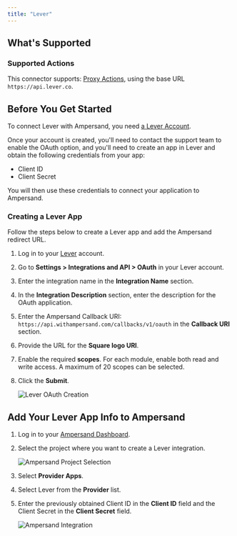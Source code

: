 ```yaml
---
title: "Lever"
---
```


## What's Supported

### Supported Actions

This connector supports:
[Proxy Actions](/define-integrations/proxy-actions), using the base URL `https://api.lever.co`.

## Before You Get Started

To connect Lever with Ampersand, you need [a Lever Account](https://www.lever.co/demo/).

Once your account is created, you'll need to contact the support team to enable the OAuth option, and you'll need to create an app in Lever and obtain the following credentials from your app:

- Client ID
- Client Secret

You will then use these credentials to connect your application to Ampersand.

### Creating a Lever App

Follow the steps below to create a Lever app and add the Ampersand redirect URL.

1. Log in to your [Lever](https://hire.lever.co/auth/login) account.

2. Go to **Settings > Integrations and API > OAuth** in your Lever account.

3. Enter the integration name in the **Integration Name** section.

4. In the **Integration Description** section, enter the description for the OAuth application.

5. Enter the Ampersand Callback URI: `https://api.withampersand.com/callbacks/v1/oauth` in the **Callback URI** section.

6. Provide the URL for the **Square logo URI**.

7. Enable the required **scopes**. For each module, enable both read and write access. A maximum of 20 scopes can be selected.

8. Click the **Submit**.

   ![Lever OAuth Creation](/images/provider-guides/lever_OAuth.gif)

## Add Your Lever App Info to Ampersand

1. Log in to your [Ampersand Dashboard](https://dashboard.withampersand.com).

2. Select the project where you want to create a Lever integration.

   ![Ampersand Project Selection](/images/provider-guides/31a6a12-Ampersand.png)

3. Select **Provider Apps**.  

4. Select Lever from the **Provider** list.

5. Enter the previously obtained Client ID in the **Client ID** field and the Client Secret in the **Client Secret** field.

   ![Ampersand Integration](/images/provider-guides/lever.gif)
